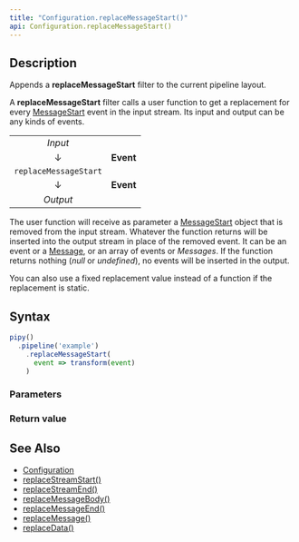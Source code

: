 ```yaml
---
title: "Configuration.replaceMessageStart()"
api: Configuration.replaceMessageStart()
---
```


## Description

Appends a **replaceMessageStart** filter to the current pipeline layout.

A **replaceMessageStart** filter calls a user function to get a replacement for every [MessageStart](/reference/api/MessageStart) event in the input stream. Its input and output can be any kinds of events.

|                       |           |
|:---------------------:|:---------:|
| _Input_               |           |
| ↓                     | **Event** |
| `replaceMessageStart` |           |
| ↓                     | **Event** |
| _Output_              |           |

The user function will receive as parameter a [MessageStart](/reference/api/MessageStart) object that is removed from the input stream. Whatever the function returns will be inserted into the output stream in place of the removed event. It can be an event or a [Message](/reference/api/Message), or an array of events or _Messages_. If the function returns nothing (_null_ or _undefined_), no events will be inserted in the output.

You can also use a fixed replacement value instead of a function if the replacement is static.

## Syntax

``` js
pipy()
  .pipeline('example')
    .replaceMessageStart(
      event => transform(event)
    )
```

### Parameters

<Parameters/>

### Return value

<ReturnValue/>

## See Also

* [Configuration](/reference/api/Configuration)
* [replaceStreamStart()](/reference/api/Configuration/replaceStreamStart)
* [replaceStreamEnd()](/reference/api/Configuration/replaceStreamEnd)
* [replaceMessageBody()](/reference/api/Configuration/replaceMessageBody)
* [replaceMessageEnd()](/reference/api/Configuration/replaceMessageEnd)
* [replaceMessage()](/reference/api/Configuration/replaceMessage)
* [replaceData()](/reference/api/Configuration/replaceData)
